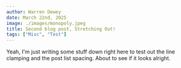 ```yaml
---
author: Warren Dewey
date: March 22nd, 2025
image: ./images/monopoly.jpeg
title: Second blog post, Stretching Out!
tags: ["Misc", "Test"]
---
```


Yeah, I'm just writing some stuff down right here to test out the line clamping and the post list spacing. About to see if it looks alright.

